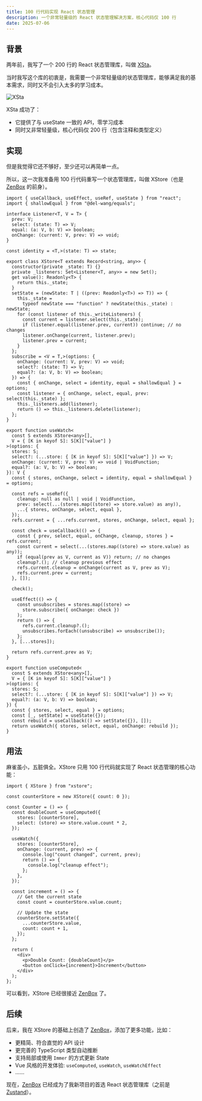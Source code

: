 ```yaml
---
title: 100 行代码实现 React 状态管理
description: 一个非常轻量级的 React 状态管理解决方案，核心代码仅 100 行
date: 2025-07-06
---
```


## 背景

两年前，我写了一个 200 行的 React 状态管理库，叫做 [XSta](https://github.com/idootop/xsta)。

当时我写这个库的初衷是，我需要一个非常轻量级的状态管理库，能够满足我的基本需求，同时又不会引入太多的学习成本。

![XSta](/images/xsta.webp)

XSta 成功了：

- 它提供了与 useState 一致的 API，零学习成本
- 同时又非常轻量级，核心代码仅 200 行（包含注释和类型定义）

## 实现

但是我觉得它还不够好，至少还可以再简单一点。

所以，这一次我准备用 100 行代码重写一个状态管理库，叫做 XStore（也是 [ZenBox](https://github.com/idootop/ZenBox) 的前身）。

```tsx lineNumbers
import { useCallback, useEffect, useRef, useState } from "react";
import { shallowEqual } from "@del-wang/equals";

interface Listener<T, V = T> {
  prev: V;
  select: (state: T) => V;
  equal: (a: V, b: V) => boolean;
  onChange: (current: V, prev: V) => void;
}

const identity = <T,>(state: T) => state;

export class XStore<T extends Record<string, any>> {
  constructor(private _state: T) {}
  private _listeners: Set<Listener<T, any>> = new Set();
  get value(): Readonly<T> {
    return this._state;
  }
  setState = (newState: T | ((prev: Readonly<T>) => T)) => {
    this._state =
      typeof newState === "function" ? newState(this._state) : newState;
    for (const listener of this._writeListeners) {
      const current = listener.select(this._state);
      if (listener.equal(listener.prev, current)) continue; // no changes
      listener.onChange(current, listener.prev);
      listener.prev = current;
    }
  };
  subscribe = <V = T,>(options: {
    onChange: (current: V, prev: V) => void;
    select?: (state: T) => V;
    equal?: (a: V, b: V) => boolean;
  }) => {
    const { onChange, select = identity, equal = shallowEqual } = options;
    const listener = { onChange, select, equal, prev: select(this._state) };
    this._listeners.add(listener);
    return () => this._listeners.delete(listener);
  };
}

export function useWatch<
  const S extends XStore<any>[],
  V = { [K in keyof S]: S[K]["value"] }
>(options: {
  stores: S;
  select?: (...store: { [K in keyof S]: S[K]["value"] }) => V;
  onChange: (current: V, prev: V) => void | VoidFunction;
  equal?: (a: V, b: V) => boolean;
}): V {
  const { stores, onChange, select = identity, equal = shallowEqual } = options;

  const refs = useRef({
    cleanup: null as null | void | VoidFunction,
    prev: select(...(stores.map((store) => store.value) as any)),
    ...{ stores, onChange, select, equal },
  });
  refs.current = { ...refs.current, stores, onChange, select, equal };

  const check = useCallback(() => {
    const { prev, select, equal, onChange, cleanup, stores } = refs.current;
    const current = select(...(stores.map((store) => store.value) as any));
    if (equal(prev as V, current as V)) return; // no changes
    cleanup?.(); // cleanup previous effect
    refs.current.cleanup = onChange(current as V, prev as V);
    refs.current.prev = current;
  }, []);

  check();

  useEffect(() => {
    const unsubscribes = stores.map((store) =>
      store.subscribe({ onChange: check })
    );
    return () => {
      refs.current.cleanup?.();
      unsubscribes.forEach((unsubscribe) => unsubscribe());
    };
  }, [...stores]);

  return refs.current.prev as V;
}

export function useComputed<
  const S extends XStore<any>[],
  V = { [K in keyof S]: S[K]["value"] }
>(options: {
  stores: S;
  select?: (...store: { [K in keyof S]: S[K]["value"] }) => V;
  equal?: (a: V, b: V) => boolean;
}) {
  const { stores, select, equal } = options;
  const [_, setState] = useState({});
  const rebuild = useCallback(() => setState({}), []);
  return useWatch({ stores, select, equal, onChange: rebuild });
}
```

## 用法

麻雀虽小，五脏俱全。XStore 只用 100 行代码就实现了 React 状态管理的核心功能：

```tsx
import { XStore } from "xstore";

const counterStore = new XStore({ count: 0 });

const Counter = () => {
  const doubleCount = useComputed({
    stores: [counterStore],
    select: (store) => store.value.count * 2,
  });

  useWatch({
    stores: [counterStore],
    onChange: (current, prev) => {
      console.log("count changed", current, prev);
      return () => {
        console.log("cleanup effect");
      };
    },
  });

  const increment = () => {
    // Get the current state
    const count = counterStore.value.count;

    // Update the state
    counterStore.setState({
      ...counterStore.value,
      count: count + 1,
    });
  };

  return (
    <div>
      <p>Double Count: {doubleCount}</p>
      <button onClick={increment}>Increment</button>
    </div>
  );
};
```

可以看到，XStore 已经很接近 [ZenBox](https://github.com/idootop/ZenBox) 了。

## 后续

后来，我在 XStore 的基础上创造了 [ZenBox](https://github.com/idootop/ZenBox)，添加了更多功能，比如：

- 更精简、符合直觉的 API 设计
- 更完善的 TypeScript 类型自动推断
- 支持局部或使用 `Immer` 的方式更新 State
- Vue 风格的开发体验: `useComputed`, `useWatch`, `useWatchEffect`
- ……

现在，[ZenBox](https://github.com/idootop/ZenBox) 已经成为了我新项目的首选 React 状态管理库（之前是 [Zustand](https://github.com/pmndrs/zustand)）。
